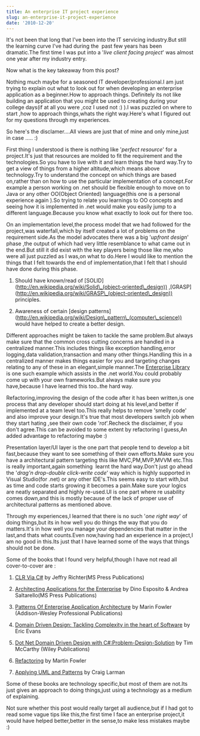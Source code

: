 ```yaml
---
title: An enterprise IT project experience
slug: an-enterprise-it-project-experience
date: '2010-12-20'
---
```

It's not been that long that I've been into the IT servicing industry.But still the learning curve I've had during the  past few years has been dramatic.The first time I was put into a '_live client facing project_' was almost one year after my industry entry.

Now what is the key takeaway from this post?

Nothing much maybe for a seasoned IT developer/professional.I am just trying to explain out what to look out for when developing an enterprise application as a beginner.How to approach things. Definitely its not like building an application that you might be used to creating during your college days(if at all you were ,coz I used not :) ).I was puzzled on where to start ,how to approach things,whats the right way.Here's what I figured out for my questions through my experiences.

So here's the disclamer....All views are just that of mine and only mine,just in case ..... :)

First thing I understood is there is nothing like '_perfect resource_' for a project.It's just that resources are molded to fit the requirement and the technologies.So you have to live with it and learn things the hard way.Try to get a view of things from a higher altitude,which means above technology.Try to understand the concept on which things are based on,rather than on how to use the particular implementation of a concept.For example a person working on .net should be flexible enough to move on to Java or any other OO(Object Oriented) language(this one is a personal experience again ).So trying to relate you learnings to OO concepts and seeing how it is implemented in .net would make you easily jump to a different language.Because you know what exactly to look out for there too.

On an implementation level,the process model that we had followed for the project,was waterfall,which by itself created a lot of problems on the requirement side.As the model advocates there was a big '_upfront design_' phase ,the output of which had very little resemblance to what came out in the end.But still it did exist with the key players being those like me,who were all just puzzled as I was,on what to do.Here I would like to mention the things that I felt towards the end of implementation,that I felt that I should have done during this phase.

1.  Should have known/read of \[SOLID\](http://en.wikipedia.org/wiki/Solid\_(object-oriented\_design)) ,\[GRASP\](http://en.wikipedia.org/wiki/GRASP\_(object-oriented\_design)) principles.

1.  Awareness of certain \[design patterns\](http://en.wikipedia.org/wiki/Design\_pattern\_(computer\_science)) would have helped to create a better design.

Different approaches might be taken to tackle the same problem.But always make sure that the common cross cutting concerns are handled in a centralized manner.This includes things like exception handling,error logging,data validation,transaction and many other things.Handling this in a centralized manner makes things easier for you and targeting changes relating to any of these in an elegant,simple manner.The [Enterprise Library](http://msdn.microsoft.com/library/cc467894.aspx) is one such example which assists in the .net world.You could probably come up with your own frameworks.But always make sure you have,because I have learned this too..the hard way.

Refactoring,improving the design of the code after it has been written,is one process that any developer should start doing at his level,and better if implemented at a team level too.This really helps to remove 'smelly code' and also improve your design.It's true that most developers switch job when they start hating ,see their own code '_rot_'.Recheck the disclaimer, if you don't agree.This can be avoided to some extent by refactoring I guess,An added advantage to refactoring maybe :)

Presentation layer/UI layer is the one part that people tend to develop a bit fast,because they want to see something of their own efforts.Make sure you have a architectural pattern targeting this like MVC,PM,MVP,MVVM etc.This is really important,again something  learnt the hard way.Don't just go ahead the '_drag'n drop-double click-write code_' way which is highly supported in Visual Studio(for .net) or any other IDE's.This seems easy to start with,but as time and code starts growing it becomes a pain.Make sure your logics are neatly separated and highly re-used.UI is one part where re usability comes down,and this is mostly because of the lack of proper use of architectural patterns as mentioned above.

Through my experiences,I learned that there is no such '_one right way_' of doing things,but its in how well you do things the way that you do matters.It's in how well you manage your dependencies that matter in the last,and thats what counts.Even now,having had an experience in a project,I am no good in this.Its just that I have learned some of the ways that things should not be done.

Some of the books that I found very helpful,though I have not read all cover-to-cover are :

1.  [CLR Via C#](http://www.microsoft.com/learning/en/us/book.aspx?ID=6522&locale=en-us) by Jeffry Richter(MS Press Publications)

1.  [Architecting Applications for the Enterprise](http://www.microsoft.com/learning/en/us/Book.aspx?ID=12863&locale=en-us) by Dino Esposito & Andrea Saltarello(MS Press Publications)

1.  [Patterns Of Enterprise Application Architecture](http://www.informit.com/store/product.aspx?isbn=0321127420) by Marin Fowler (Addison-Wesley Professional Publications)

1.  [Domain Driven Design: Tackling Complexity in the heart of Software](http://www.amazon.com/Domain-Driven-Design-Tackling-Complexity-Software/dp/0321125215) by Eric Evans

1.  [Dot Net Domain Driven Design with C#:Problem-Design-Solution](http://as.wiley.com/WileyCDA/WileyTitle/productCd-0470147563.html) by Tim McCarthy (Wiley Publications)

1.  [Refactoring](http://www.amazon.com/Refactoring-Improving-Design-Existing-Code/dp/0201485672) by Martin Fowler

1.  [Applying UML and Patterns](http://www.amazon.com/Applying-UML-Patterns-Craig-Larman/dp/0137488807) by Craig Larman

Some of these books are technology specific,but most of them are not.Its just gives an approach to doing things,just using a technology as a medium of explaining.

Not sure whether this post would really target all audience,but if I had got to read some vague tips like this,the first time I face an enterprise project,it would have helped better,better in the sense,to make less mistakes maybe :)
